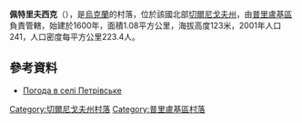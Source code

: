 {{coord|50|37|22|N|32|13|56|E|scale:100000|display=title}}

'''佩特里夫西克'''（{{lang-uk|Петрівське}}），是[[烏克蘭|烏克蘭]]的村落，位於該國北部[[切爾尼戈夫州|切爾尼戈夫州]]，由[[普里盧基區|普里盧基區]]負責管轄，始建於1600年，面積1.08平方公里，海拔高度123米，2001年人口241，人口密度每平方公里223.4人。

==參考資料==
* [http://weather.in.ua/ua/chernigovskaja/20181 Погода в селі Петрівське] {{Wayback|url=http://weather.in.ua/ua/chernigovskaja/20181 |date=20210518005318 }}

[[Category:切爾尼戈夫州村落|Category:切爾尼戈夫州村落]]
[[Category:普里盧基區村落|Category:普里盧基區村落]]


{{Chernihiv-geo-stub}}